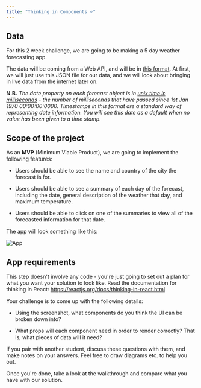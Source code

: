 ```yaml
---
title: "Thinking in Components ⭐️"
---
```


## Data
For this 2 week challenge, we are going to be making a 5 day weather forecasting app.

The data will be coming from a Web API, and will be in [this format](https://s3.eu-west-2.amazonaws.com/mcrcodes/weather/forecast.json). At first, we will just use this JSON file for our data, and we will look about bringing in live data from the internet later on.

**N.B.** *The date property on each forecast object is in [unix time in milliseconds](https://en.wikipedia.org/wiki/Unix_time) - the number of milliseconds that have passed since 1st Jan 1970 00:00:00:0000. Timestamps in this format are a standard way of representing date information. You will see this date as a default when no value has been given to a time stamp.*

## Scope of the project
As an **MVP** (Minimum Viable Product), we are going to implement the following features:

* Users should be able to see the name and country of the city the forecast is for.

* Users should be able to see a summary of each day of the forecast, including the date, general description of the weather that day, and maximum temperature.

* Users should be able to click on one of the summaries to view all of the forecasted information for that date.

The app will look something like this:

![App](https://s3.eu-west-2.amazonaws.com/mcrcodes/weather/app.png)

## App requirements
This step doesn't involve any code - you're just going to set out a plan for what you want your solution to look like. Read the documentation for thinking in React: https://reactjs.org/docs/thinking-in-react.html

Your challenge is to come up with the following details:

* Using the screenshot, what components do you think the UI can be broken down into?

* What props will each component need in order to render correctly? That is, what pieces of data will it need?

If you pair with another student, discuss these questions with them, and make notes on your answers. Feel free to draw diagrams etc. to help you out.

Once you're done, take a look at the walkthrough and compare what you have with our solution.
